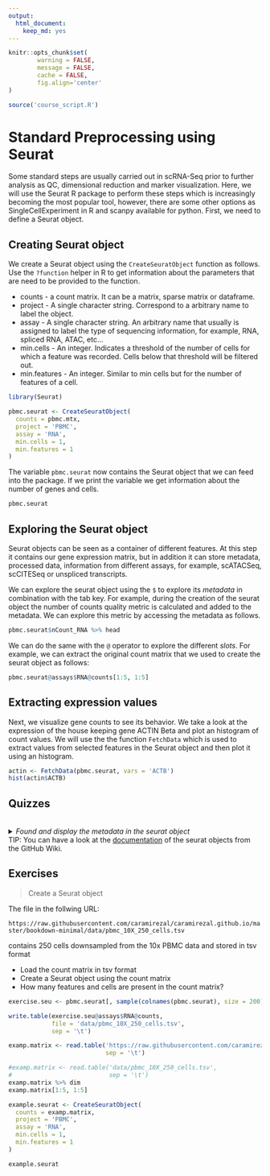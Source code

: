 ```yaml
---
output:
  html_document:
    keep_md: yes
---
```



```r
knitr::opts_chunk$set(
        warning = FALSE, 
        message = FALSE,
        cache = FALSE,
        fig.align='center'
)

source('course_script.R')
```

# Standard Preprocessing using Seurat


Some standard steps are usually carried out in scRNA-Seq prior to further analysis as QC, dimensional
reduction and marker visualization. Here, we will use the Seurat R package to perform these steps which
is increasingly becoming the most popular tool, however, there are some other options as SingleCellExperiment
in R and scanpy available for python. First, we need to define a Seurat object.


## Creating Seurat object

We create a Seurat object using the `CreateSeuratObject` function as follows. Use the `?function` helper
in R to get information about the parameters that are need to be provided to the function.

 * counts - a count matrix. It can be a matrix, sparse matrix or dataframe.
 * project - A single character string. Correspond to a arbitrary name to label the object.
 * assay - A single character string. An arbitrary name that usually is assigned to label the
            type of sequencing information, for example, RNA, spliced RNA, ATAC, etc...
 * min.cells - An integer. Indicates a threshold of the number of cells for which a feature was
              recorded. Cells below that threshold will be filtered out.
 * min.features - An integer. Similar to min cells but for the number of features of a cell.
 

```r
library(Seurat)

pbmc.seurat <- CreateSeuratObject(
  counts = pbmc.mtx, 
  project = 'PBMC', 
  assay = 'RNA', 
  min.cells = 1, 
  min.features = 1
)
```

The variable `pbmc.seurat` now contains the Seurat object that we can feed into the package.
If we print the variable we get information about the number of genes and cells.

```r
pbmc.seurat
```

## Exploring the Seurat object


Seurat objects can be seen as a container of different features. At this step it contains
our gene expression matrix, but in addition it can store metadata, processed data,
information from different assays, for example, scATACSeq, scCITESeq or unspliced transcripts.

We can explore the seurat object using the `$` to explore its *metadata* in combination with the tab 
key. For example, during the creation of the seurat object the number of counts quality metric
is calculated and added to the metadata. We can explore this metric by accessing the metadata
as follows.

```r
pbmc.seurat$nCount_RNA %>% head
```

 We can do the same with the `@` operator to explore the different *slots*. For example,
 we can extract the original count matrix that we used to create the seurat object as follows:
 
 
```r
pbmc.seurat@assays$RNA@counts[1:5, 1:5]
```


## Extracting expression values 


Next, we visualize gene counts to see its behavior. We take a look at the expression of the 
house keeping gene ACTIN Beta and plot an histogram of count values. We will use the
the function `FetchData` which is used to extract values from selected features in the Seurat
object and then plot it using an histogram.


```r
actin <- FetchData(pbmc.seurat, vars = 'ACTB')
hist(actin$ACTB)
```



## Quizzes

<br>
<details>
<summary> *Found and display the metadata in the seurat object* 
<br>
TIP: You can have 
a look at the [documentation](https://github.com/satijalab/seurat/wiki/Seurat#object-information) 
of the seurat objects from the GitHub Wiki.
</summary>
<br>
<b>Answer:</b>
<br>
`pbmc.seurat@meta.data %>% head`
</details> 



## Exercises

> Create a Seurat object 

The file in the follwing URL:

`https://raw.githubusercontent.com/caramirezal/caramirezal.github.io/master/bookdown-minimal/data/pbmc_10X_250_cells.tsv` 

contains 250 cells downsampled from the 10x PBMC data and stored in tsv format

 * Load the count matrix in tsv format
 * Create a Seurat object using the count matrix
 * How many features and cells are present in the count matrix?

```r
exercise.seu <- pbmc.seurat[, sample(colnames(pbmc.seurat), size = 200)]

write.table(exercise.seu@assays$RNA@counts,
            file = 'data/pbmc_10X_250_cells.tsv',
            sep = '\t')

examp.matrix <- read.table('https://raw.githubusercontent.com/caramirezal/caramirezal.github.io/master/bookdown-minimal/data/pbmc_10X_250_cells.tsv',
                           sep = '\t')

#examp.matrix <- read.table('data/pbmc_10X_250_cells.tsv',
#                           sep = '\t')
examp.matrix %>% dim
examp.matrix[1:5, 1:5]

example.seurat <- CreateSeuratObject(
  counts = examp.matrix, 
  project = 'PBMC', 
  assay = 'RNA', 
  min.cells = 1, 
  min.features = 1
)

example.seurat
```

